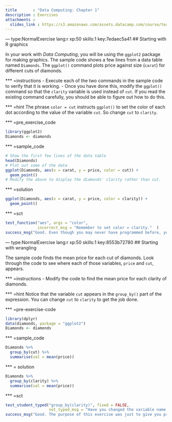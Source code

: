 ```yaml
---
title       : "Data Computing: Chapter 1"
description : Exercises
attachments :
  slides_link : https://s3.amazonaws.com/assets.datacamp.com/course/teach/slides_example.pdf
---
```


--- type:NormalExercise lang:r xp:50 skills:1 key:7edaec5a41
## Starting with R graphics

In your work with *Data Computing*, you will be using the `ggplot2` package for making graphics.  The sample code shows a few lines from a data table named `Diamonds`. The `ggplot()` command plots price against size (`carat`) for different cuts of diamonds.

*** =instructions
- Execute each of the two commands in the sample code to verify that it is working.
- Once you have done this, modify the `ggplot()` command so that the `clarity` variable is used instead of `cut`. If you read the existing command carefully, you should be able to figure out how to do this.

*** =hint
The phrase `color = cut` instructs `ggplot()` to set the color of each dot according to the value of the variable `cut`. So change `cut` to `clarity`.

*** =pre_exercise_code
```r
library(ggplot2)
Diamonds <- diamonds
```

*** =sample_code
```r
# Show the first few lines of the data table
head(Diamonds)
# Plot out some of the data
ggplot(Diamonds, aes(x = carat, y = price, color = cut)) + 
  geom_point()
# Modify the above to display the diamonds' clarity rather than cut.
```

*** =solution
```r
ggplot(Diamonds, aes(x = carat, y = price, color = clarity)) + 
  geom_point()
```

*** =sct
```r
test_function("aes", args = "color",
              incorrect_msg = "Remember to set color = clarity."  )
success_msg("Good. Even though you may never have programmed before, you were still able to figure it out!")
```

--- type:NormalExercise lang:r xp:50 skills:1 key:8553b72780
## Starting with wrangling

The sample code finds the mean price for each cut of diamonds. Look through the code to see where each of those variables, `price` and `cut`, appears.

*** =instructions
- Modify the code to find the mean price for each clarity of diamonds. 


*** =hint
Notice that the variable `cut` appears in the `group_by()` part of the expression. You can change `cut` to `clarity` to get the job done.

*** =pre-exercise-code
```r
library(dplyr)
data(diamonds, package = "ggplot2")
Diamonds <- diamonds
```

*** =sample_code
```r
Diamonds %>%
  group_by(cut) %>%
  summarise(val = mean(price))
```

*** = solution
```r
Diamonds %>%
  group_by(clarity) %>%
  summarise(val = mean(price))
```


*** =sct
```r
test_student_typed("group_by(clarity)", fixed = FALSE, 
                   not_typed_msg = "Have you changed the variable name in `group_by(cut)` to `clarity`?")
success_msg("Good. The purpose of this exercise was just to give you practice with DataCamp.")
```